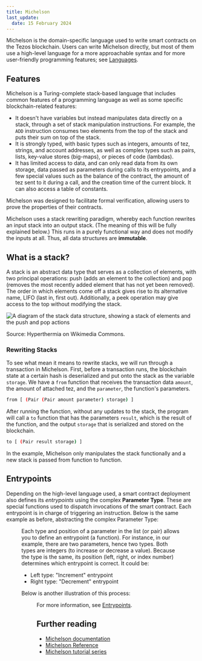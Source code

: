 ```yaml
---
title: Michelson
last_update:
  date: 15 February 2024
---
```



Michelson is the domain-specific language used to write smart contracts on the Tezos blockchain.
Users can write Michelson directly, but most of them use a high-level language for a more approachable syntax and for more user-friendly programming features; see [Languages](../languages).

## Features

Michelson is a Turing-complete stack-based language that includes common features of a programming language as well as some specific blockchain-related features:

- It doesn't have variables but instead manipulates data directly on a stack, through a set of stack manipulation instructions. For example, the `ADD` instruction consumes two elements from the top of the stack and puts their sum on top of the stack.
- It is strongly typed, with basic types such as integers, amounts of tez, strings, and account addresses, as well as complex types such as pairs, lists, key-value stores (big-maps), or pieces of code (lambdas).
- It has limited access to data, and can only read data from its own storage, data passed as parameters during calls to its entrypoints, and a few special values such as the balance of the contract, the amount of tez sent to it during a call, and the creation time of the current block. It can also access a table of constants.

Michelson was designed to facilitate formal verification, allowing users to prove the properties of their contracts.

Michelson uses a stack rewriting paradigm, whereby each function rewrites an input stack into an output stack. (The meaning of this will be fully explained below.) This runs in a purely functional way and does not modify the inputs at all. Thus, all data structures are **immutable**.

## What is a stack?

A stack is an abstract data type that serves as a collection of elements, with two principal operations: push (adds an element to the collection) and pop (removes the most recently added element that has not yet been removed). The order in which elements come off a stack gives rise to its alternative name, LIFO (last in, first out). Additionally, a peek operation may give access to the top without modifying the stack.

![A diagram of the stack data structure, showing a stack of elements and the push and pop actions](/img/smart-contracts/Stack_data_structure.gif)

Source: Hyperthermia on Wikimedia Commons.

### Rewriting Stacks

To see what mean it means to rewrite stacks, we will run through a transaction in Michelson. First, before a transaction runs, the blockchain state at a certain hash is deserialized and put onto the stack as the variable `storage`. We have a `from` function that receives the transaction data `amount`, the amount of attached tez, and the `parameter`, the function's parameters.

```sh
from [ (Pair (Pair amount parameter) storage) ]
```

After running the function, without any updates to the stack, the program will call a `to` function that has the parameters `result`, which is the result of the function, and the output `storage` that is serialized and stored on the blockchain.

```sh
to [ (Pair result storage) ]
```

In the example, Michelson only manipulates the stack functionally and a new stack is passed from function to function.

## Entrypoints

Depending on the high-level language used, a smart contract deployment also defines its *entrypoints* using the complex **Parameter Type**. These are special functions used to dispatch invocations of the smart contract. Each entrypoint is in charge of triggering an instruction. Below is the same example as before, abstracting the complex Parameter Type:

<Figure src="/img/invoke_smart_contract.svg" caption="Figure 1: Call of a smart contract triggering its entrypoints, code, and modifying its storage's state" />

Each type and position of a parameter in the list (or pair) allows you to define an entrypoint (a function). For instance, in our example, there are two parameters, hence two types. Both types are integers (to increase or decrease a value). Because the type is the same, its position (left, right, or index number) determines which entrypoint is correct.
It could be:
- Left type: "Increment" entrypoint
- Right type: "Decrement" entrypoint

Below is another illustration of this process:

<Figure src="/img/tezos_smart_contract_deploy_invoke.svg" caption="Figure 2: Deployment and call of a Tezos smart contract with high-level languages" />

For more information, see [Entrypoints](../entrypoints).

## Further reading

* [Michelson documentation](http://tezos.gitlab.io/007/michelson.html)
* [Michelson Reference](https://tezos.gitlab.io/michelson-reference/)
* [Michelson tutorial series](https://gitlab.com/camlcase-dev/michelson-tutorial/tree/master)
